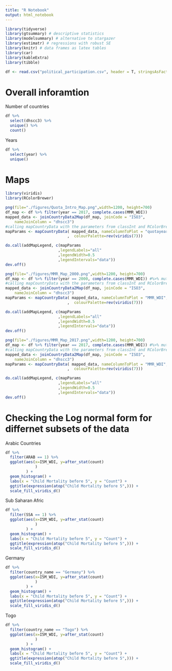 ```yaml
---
title: "R Notebook"
output: html_notebook
---
```



```r
library(tidyverse) 
library(gtsummary) # descriptive statistics
library(modelsummary) # alternative to stargazer
library(estimatr) # regressions with robust SE
library(knitr) # data frames as latex tables
library(car)
library(kableExtra)
library(tibble)
```


```r
df <- read.csv("political_participation.csv", header = T, stringsAsFactors = T)
```

# Overall inforamtion
Number of countries
```r
df %>% 
  select(dhscc3) %>% 
  unique() %>% 
  count()
```

Years 
```r
df %>% 
  select(year) %>% 
  unique()
```

# Maps
```r
library(viridis)
library(RColorBrewer)
```


```r
png(file="./figures/Quota_Intro_Map.png",width=1200, height=700)
df_map <- df %>% filter(year == 2017, complete.cases(MMR_WDI)) 
mapped_data <- joinCountryData2Map(df_map, joinCode = "ISO3", 
    nameJoinColumn = "dhscc3")
#calling mapCountryData with the parameters from classInt and RColorBrewer
mapParams <- mapCountryData( mapped_data, nameColumnToPlot = "quotayear", addLegend=FALSE
                           ,  colourPalette=rev(viridis(7)))

do.call(addMapLegend, c(mapParams
                       ,legendLabels="all"
                       ,legendWidth=0.5
                       ,legendIntervals="data"))
dev.off()
```

```r
png(file="./figures/MMR_Map_2000.png",width=1200, height=700)
df_map <- df %>% filter(year == 2000, complete.cases(MMR_WDI)) #%>% mutate(Quota_Introduction = quotayear)
#calling mapCountryData with the parameters from classInt and RColorBrewer
mapped_data <- joinCountryData2Map(df_map, joinCode = "ISO3", 
    nameJoinColumn = "dhscc3")
mapParams <- mapCountryData( mapped_data, nameColumnToPlot = "MMR_WDI", addLegend=FALSE
                           ,  colourPalette=rev(viridis(7)))

do.call(addMapLegend, c(mapParams
                       ,legendLabels="all"
                       ,legendWidth=0.5
                       ,legendIntervals="data"))
dev.off()
```

```r
png(file="./figures/MMR_Map_2017.png",width=1200, height=700)
df_map <- df %>% filter(year == 2017, complete.cases(MMR_WDI)) #%>% mutate(Quota_Introduction = quotayear)
#calling mapCountryData with the parameters from classInt and RColorBrewer
mapped_data <- joinCountryData2Map(df_map, joinCode = "ISO3", 
    nameJoinColumn = "dhscc3")
mapParams <- mapCountryData( mapped_data, nameColumnToPlot = "MMR_WDI", addLegend=FALSE
                           ,  colourPalette=rev(viridis(7)))

do.call(addMapLegend, c(mapParams
                       ,legendLabels="all"
                       ,legendWidth=0.5
                       ,legendIntervals="data"))
dev.off()
```


# Checking the Log normal form for differnet subsets of the data

Arabic Countries
```r
df %>% 
  filter(ARAB == 1) %>% 
  ggplot(aes(x=I5M_WDI, y=after_stat(count)
             )
         ) +
  geom_histogram() +
  labs(x = "Child Mortality before 5", y = "Count") +
  ggtitle(expression(atop("Child Mortality before 5",))) +
  scale_fill_viridis_d()
```

Sub Saharan Afric
```r
df %>% 
  filter(SSA == 1) %>% 
  ggplot(aes(x=I5M_WDI, y=after_stat(count)
             )
         ) +
  geom_histogram() +
  labs(x = "Child Mortality before 5", y = "Count") +
  ggtitle(expression(atop("Child Mortality before 5",))) +
  scale_fill_viridis_d()
```

Germany 
```r
df %>% 
  filter(country_name == "Germany") %>% 
  ggplot(aes(x=I5M_WDI, y=after_stat(count)
             )
         ) +
  geom_histogram() +
  labs(x = "Child Mortality before 5", y = "Count") +
  ggtitle(expression(atop("Child Mortality before 5",))) +
  scale_fill_viridis_d()
```
Togo
```r
df %>% 
  filter(country_name == "Togo") %>% 
  ggplot(aes(x=I5M_WDI, y=after_stat(count)
             )
         ) +
  geom_histogram() +
  labs(x = "Child Mortality before 5", y = "Count") +
  ggtitle(expression(atop("Child Mortality before 5",))) +
  scale_fill_viridis_d()
```
